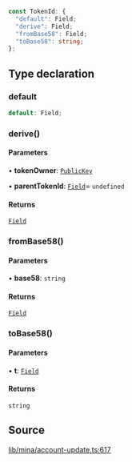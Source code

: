 ```ts
const TokenId: {
  "default": Field;
  "derive": Field;
  "fromBase58": Field;
  "toBase58": string;
};
```

## Type declaration

### default

```ts
default: Field;
```

### derive()

#### Parameters

• **tokenOwner**: [`PublicKey`](../classes/PublicKey.mdx)

• **parentTokenId**: [`Field`](../classes/Field.mdx)= `undefined`

#### Returns

[`Field`](../classes/Field.mdx)

### fromBase58()

#### Parameters

• **base58**: `string`

#### Returns

[`Field`](../classes/Field.mdx)

### toBase58()

#### Parameters

• **t**: [`Field`](../classes/Field.mdx)

#### Returns

`string`

## Source

[lib/mina/account-update.ts:617](https://github.com/o1-labs/o1js/blob/3b1b22555bd0099419efc0703dfdb8b2eb7c3e6f/src/lib/mina/account-update.ts#L617)
